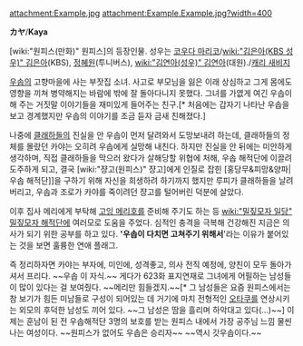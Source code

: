 attachment:Example.jpg
attachment:Example.Example.jpg?width=400

'''カヤ'''/'''Kaya'''

[wiki:"원피스(만화)" 원피스]의 등장인물. 성우는 [[코우다 마리코]]/[[wiki:"김은아(KBS 성우)" 김은아]](KBS), [[정혜원]](투니버스), [[wiki:"김연아(성우)" 김연아]](대원)./[[캐리 새비지]]

[[우솝]]의 고향마을에 사는 부잣집 소녀. 사고로 부모님을 잃은 이래 상심하고 그게 몸에도 영향을 끼쳐 병약해지는 바람에 밖에 잘 돌아다니지 못했다. 그녀를 가엾게 여긴 우솝이 해 주는 거짓말 이야기들을 재미있게 들어주는 친구.[* 처음에는 갑자기 나타난 우솝을 보고 경계했지만 우솝의 이야기를 조금 듣자 금새 친해졌다.]

나중에 [[클래하들]]의 진실을 안 우솝이 먼저 달려와서 도망보내려 하는데, 클래하들의 정체를 몰랐던 카야는 오히려 우솝에게 실망해 내친다. 하지만 진실을 안 뒤에는 미안하게 생각하며, 직접 클래하들을 막으러 왔다가 살해당할 위협에 처해, 우솝 해적단에 이끌려 도주하게 되고, 결국 [wiki:"쟝고(원피스)" 쟝고]에게 인질로 잡힌 [홍당무&피망&양파|우솝 해적단]]을 구하기 위해 자신을 희생하려 하기까지 했지만 루피가 클래하들을 날려버리고, 우솝과 조로가 카야를 죽이려던 쟝고를 털어버린 덕분에 살았다.

이후 집사 메리에게 부탁해 [[고잉 메리호]]를 준비해 주기도 하는 등 [[wiki:"밀짚모자 일당" 밀짚모자 해적단]]에 여러모로 도움을 주었다. 심적인 충격을 극복해 건강해진 지금은 의사가 되기 위한 공부를 하고 있다. ''''우솝이 다치면 고쳐주기 위해서''''라는 이유가 붙어있는 것을 보면 훌륭한 연애 플래그.

즉 정리하자면 카야는 부자에, 미인에, 성격좋고, 의사 전직 예정에, 양친이 모두 돌아가셔서 프리다. ~~우솝 이 자식.~~ 게다가 623화 표지연재로 그녀에게 어필하는 남성들이 많이 있다는 걸 보여줬다. ~~메리만 힘들겠지.~~[* 그 남성들은 요즘 원피스에서는 참 보기가 힘든 미남들로 구성이 되어있는 데 거기에 마치 전형적인 [[오타쿠]]를 연상시키는 외모의 후덕한 남성도 끼어 있다. ~~그 남성은 땀을 흘리며 하악대고 있다(…)~~] 이제는 훈남이 된 전 우솝해적단 3명의 보호를 받는 원피스 내에서 가장 공주님 느낌 물씬나는 여성이다. ~~원피스가 없어도 우솝은 승리자~~ ~~역시 갓우솝이다.~~
